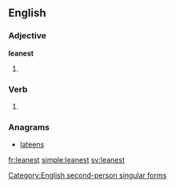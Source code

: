 ==English==

===Adjective===
'''leanest'''

# {{en-superlative of|lean}}

===Verb===
{{en-verb form}}

# {{context|archaic|lang=en}} {{form of|Second-person singular simple present form|lean|lang=en}}
[[Category:English second-person singular forms]]

===Anagrams===
* [[lateens#English|lateens]]

[[fr:leanest]]
[[simple:leanest]]
[[sv:leanest]]